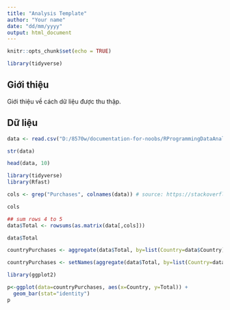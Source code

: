 ```yaml
---
title: "Analysis Template"
author: "Your name"
date: "dd/mm/yyyy"
output: html_document
---
```


```r
knitr::opts_chunk$set(echo = TRUE)
```

```r
library(tidyverse)
```

## Giới thiệu
Giới thiệu về cách dữ liệu được thu thập. 


## Dữ liệu
```r
data <- read.csv("D:/8570w/documentation-for-noobs/RProgrammingDataAnalysis-QuachDinhHoang/final/input/marketing_data.csv")

str(data)

head(data, 10)
```

``` r

library(tidyverse)
library(Rfast)

cols <- grep("Purchases", colnames(data)) # source: https://stackoverflow.com/a/62698637/8709178

cols

## sum rows 4 to 5
data$Total <- rowsums(as.matrix(data[,cols]))

data$Total
```

```r
countryPurchases <- aggregate(data$Total, by=list(Country=data$Country), FUN=sum)

countryPurchases <- setNames(aggregate(data$Total, by=list(Country=data$Country), FUN=sum), c("Country", "Total"))
```


```r
library(ggplot2)

p<-ggplot(data=countryPurchases, aes(x=Country, y=Total)) +
  geom_bar(stat="identity")
p
   
```